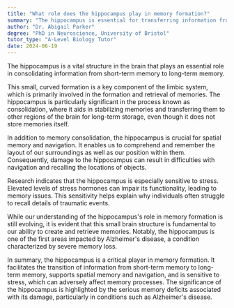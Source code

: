 ```yaml
---
title: "What role does the hippocampus play in memory formation?"
summary: "The hippocampus is essential for transferring information from short-term memory to long-term memory, facilitating the consolidation process necessary for effective memory retention."
author: "Dr. Abigail Parker"
degree: "PhD in Neuroscience, University of Bristol"
tutor_type: "A-Level Biology Tutor"
date: 2024-06-19
---
```


The hippocampus is a vital structure in the brain that plays an essential role in consolidating information from short-term memory to long-term memory.

This small, curved formation is a key component of the limbic system, which is primarily involved in the formation and retrieval of memories. The hippocampus is particularly significant in the process known as consolidation, where it aids in stabilizing memories and transferring them to other regions of the brain for long-term storage, even though it does not store memories itself.

In addition to memory consolidation, the hippocampus is crucial for spatial memory and navigation. It enables us to comprehend and remember the layout of our surroundings as well as our position within them. Consequently, damage to the hippocampus can result in difficulties with navigation and recalling the locations of objects.

Research indicates that the hippocampus is especially sensitive to stress. Elevated levels of stress hormones can impair its functionality, leading to memory issues. This sensitivity helps explain why individuals often struggle to recall details of traumatic events.

While our understanding of the hippocampus's role in memory formation is still evolving, it is evident that this small brain structure is fundamental to our ability to create and retrieve memories. Notably, the hippocampus is one of the first areas impacted by Alzheimer's disease, a condition characterized by severe memory loss.

In summary, the hippocampus is a critical player in memory formation. It facilitates the transition of information from short-term memory to long-term memory, supports spatial memory and navigation, and is sensitive to stress, which can adversely affect memory processes. The significance of the hippocampus is highlighted by the serious memory deficits associated with its damage, particularly in conditions such as Alzheimer's disease.
    
